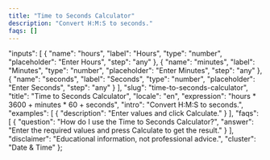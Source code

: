 ```yaml
---
title: "Time to Seconds Calculator"
description: "Convert H:M:S to seconds."
faqs: []
---
```


<!-- Migrated from V035. Original file: time-to-seconds-calculator.mdx -->


  "inputs": [
    {
      "name": "hours",
      "label": "Hours",
      "type": "number",
      "placeholder": "Enter Hours",
      "step": "any"
    },
    {
      "name": "minutes",
      "label": "Minutes",
      "type": "number",
      "placeholder": "Enter Minutes",
      "step": "any"
    },
    {
      "name": "seconds",
      "label": "Seconds",
      "type": "number",
      "placeholder": "Enter Seconds",
      "step": "any"
    }
  ],
  "slug": "time-to-seconds-calculator",
  "title": "Time to Seconds Calculator",
  "locale": "en",
  "expression": "hours * 3600 + minutes * 60 + seconds",
  "intro": "Convert H:M:S to seconds.",
  "examples": [
    {
      "description": "Enter values and click Calculate."
    }
  ],
  "faqs": [
    {
      "question": "How do I use the Time to Seconds Calculator?",
      "answer": "Enter the required values and press Calculate to get the result."
    }
  ],
  "disclaimer": "Educational information, not professional advice.",
  "cluster": "Date & Time"
};

<Calculator schema={schema} />

